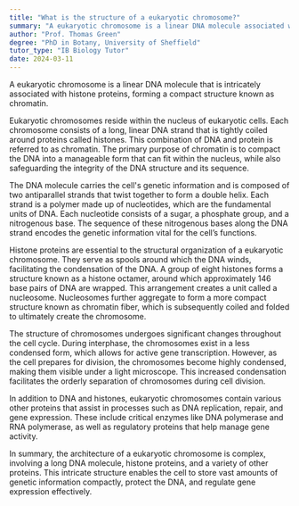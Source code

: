 ```yaml
---
title: "What is the structure of a eukaryotic chromosome?"
summary: "A eukaryotic chromosome is a linear DNA molecule associated with histone proteins, forming a compact structure called chromatin."
author: "Prof. Thomas Green"
degree: "PhD in Botany, University of Sheffield"
tutor_type: "IB Biology Tutor"
date: 2024-03-11
---
```


A eukaryotic chromosome is a linear DNA molecule that is intricately associated with histone proteins, forming a compact structure known as chromatin.

Eukaryotic chromosomes reside within the nucleus of eukaryotic cells. Each chromosome consists of a long, linear DNA strand that is tightly coiled around proteins called histones. This combination of DNA and protein is referred to as chromatin. The primary purpose of chromatin is to compact the DNA into a manageable form that can fit within the nucleus, while also safeguarding the integrity of the DNA structure and its sequence.

The DNA molecule carries the cell's genetic information and is composed of two antiparallel strands that twist together to form a double helix. Each strand is a polymer made up of nucleotides, which are the fundamental units of DNA. Each nucleotide consists of a sugar, a phosphate group, and a nitrogenous base. The sequence of these nitrogenous bases along the DNA strand encodes the genetic information vital for the cell’s functions.

Histone proteins are essential to the structural organization of a eukaryotic chromosome. They serve as spools around which the DNA winds, facilitating the condensation of the DNA. A group of eight histones forms a structure known as a histone octamer, around which approximately $146$ base pairs of DNA are wrapped. This arrangement creates a unit called a nucleosome. Nucleosomes further aggregate to form a more compact structure known as chromatin fiber, which is subsequently coiled and folded to ultimately create the chromosome.

The structure of chromosomes undergoes significant changes throughout the cell cycle. During interphase, the chromosomes exist in a less condensed form, which allows for active gene transcription. However, as the cell prepares for division, the chromosomes become highly condensed, making them visible under a light microscope. This increased condensation facilitates the orderly separation of chromosomes during cell division.

In addition to DNA and histones, eukaryotic chromosomes contain various other proteins that assist in processes such as DNA replication, repair, and gene expression. These include critical enzymes like DNA polymerase and RNA polymerase, as well as regulatory proteins that help manage gene activity.

In summary, the architecture of a eukaryotic chromosome is complex, involving a long DNA molecule, histone proteins, and a variety of other proteins. This intricate structure enables the cell to store vast amounts of genetic information compactly, protect the DNA, and regulate gene expression effectively.
    